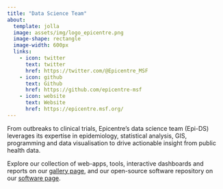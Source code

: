 ```yaml
---
title: "Data Science Team"
about:
  template: jolla
  image: assets/img/logo_epicentre.png
  image-shape: rectangle
  image-width: 600px
  links:
    - icon: twitter
      text: twitter
      href: https://twitter.com/@Epicentre_MSF
    - icon: github
      text: Github
      href: https://github.com/epicentre-msf
    - icon: website
      text: Website
      href: https://epicentre.msf.org/
---
```


From outbreaks to clinical trials, Epicentre's data science team (Epi-DS) leverages its expertise in epidemiology, statistical analysis, GIS, programming and data visualisation to drive actionable insight from public health data.

Explore our collection of web-apps, tools, interactive dashboards and reports on our [gallery page](/gallery.html), and our open-source software repository on our [software page](/software.html).
